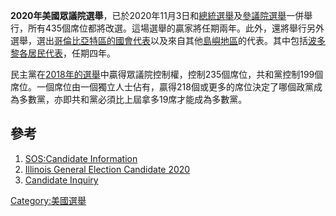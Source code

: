 {{Infobox election
|election_name=2020年美國眾議院選舉
|party3=自由意志黨
|last_election3=0席, 0.7%
|seats_before3=1
|seats_after3=0
|seat_change3={{decrease}}1
|map_size=320px
|map_image=2020 US House Election Results.svg
|map_alt=
|map_caption=2020年众议院选举地图{{paragraph break}}
{{legend0|#92C5DD|民主党保留}} {{legend0|#FF9999|共和党保留}} <br>{{legend0|#0571B0|民主党奪得}} {{legend0|#ca0120|共和党奪得}}
|title=議長
|before_election=[[南希·佩洛西|南希·佩洛西]]
|before_party=[[民主党_(美国)|民主党]]
|after_election=[[南希·佩洛西|南希·佩洛西]]
|after_party=[[民主党_(美国)|民主党]]
|party2=[[共和党_(美国)|共和党]]
|leader2=[[凱文·麥卡錫_(加利福尼亞州政治家)|凱文·麥卡錫]]
|image2=[[File:_Kevin_McCarthy,_official_photo,_116th_Congress_(cropped).jpg|x180px]]
|leader_since2=2019年1月3日
|leaders_seat2={{ushr|CA|23|T}}
|last_election2=199席, 44.8%
|seats_before2=197
|seats_after2=213
|seat_change2={{increase}}16
|previous_election=2018年美國眾議院選舉
|previous_year=2018
|election_date=2020年11月3日
|next_election=2022年美國眾議院選舉
|next_year=2022|seats_for_election=[[美國眾議院|眾議院]]所有席位（435席）
|turnout=
|majority_seats=218
|image_size=x180px
|country=美國
|party1=[[民主党_(美国)|民主党]]
|leader1=[[南希·佩洛西|南希·佩洛西]]
|image1=Official photo of Speaker Nancy Pelosi in 2019.jpg 
|leader_since1=2003年1月3日
|leaders_seat1={{ushr|CA|12|T}}
|last_election1=235席, 53.4%
|seats_before1=232
|seats_after1='''222'''
|seat_change1={{decrease}}10
|flag_year=1960
|type=legislative
|ongoing=No
}}
'''2020年美國眾議院選舉'''，已於2020年11月3日和[[2020年美國總統選舉|總統選舉]]及[[2020年美國參議院選舉|參議院選舉]]一併舉行，所有435個席位都將改選。這場選舉的贏家將任期兩年。此外，還將舉行另外選舉，選出[[哥倫比亞特區單一國會選區|哥倫比亞特區的國會代表]]以及來自其他[[島嶼地區|島嶼地區]]的代表。其中包括[[波多黎各居民代表|波多黎各居民代表]]，任期四年。

民主黨在[[2018年美国众议院选举|2018年的選舉]]中贏得眾議院控制權，控制235個席位，共和黨控制199個席位。一個席位由一個獨立人士佔有，贏得218個或更多的席位決定了哪個政黨成為多數黨，亦即共和黨必須比上屆拿多19席才能成為多數黨。

== 參考 ==

<references group="lower-alpha" />
# [https://www.in.gov/sos/elections/2395.htm SOS:Candidate Information]{{Wayback|url=https://www.in.gov/sos/elections/2395.htm |date=20201229151403 }}
# [https://elections.il.gov/ElectionOperations/CandidateList.aspx?ElectionID=LGvwekppoCc%3d&Status=WxSrSjWGv%2fOCaNUhIZNSgs2tBUWWCOJnltpXj%2fo7Mzt%2b%2bpNFK7%2bcDA%3d%3d&BallotGroup=c3%2bCspQMDW0%3d&QueryType=CcQXm4UCsmFqbZ2ZLinavFuDxkx55TTO&T=637343373175045345 Illinois General Election Candidate 2020]{{Dead link}}
# [https://voterportal.sos.la.gov/candidateinquiry Candidate Inquiry]{{Wayback|url=https://voterportal.sos.la.gov/candidateinquiry |date=20151220114539 }}

[[Category:美國選舉|Category:美國選舉]]